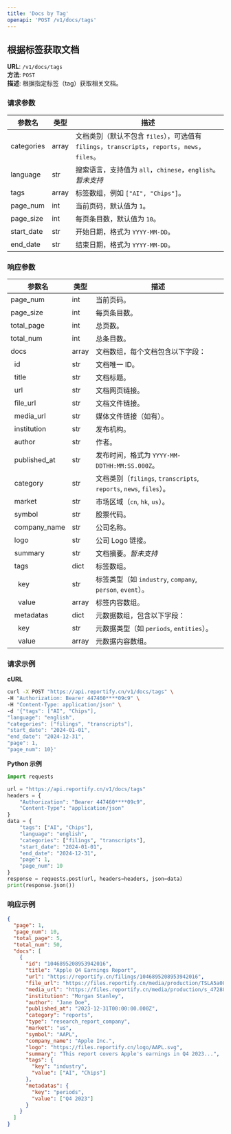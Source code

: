 ```yaml
---
title: 'Docs by Tag'
openapi: 'POST /v1/docs/tags'
---
```


## 根据标签获取文档

**URL**: `/v1/docs/tags`  
**方法**: `POST`  
**描述**: 根据指定标签（tag）获取相关文档。

### 请求参数

| 参数名       | 类型         | 描述                                                      |
|--------------|--------------|-----------------------------------------------------------|
| categories     | array  | 文档类别（默认不包含 `files`），可选值有 `filings`，`transcripts`，`reports`，`news`，`files`。 |
| language       | str    | 搜索语言，支持值为 `all`，`chinese`，`english`。*暂未支持*            |
| tags       | array          | 标签数组，例如 `["AI", "Chips"]`。                   |
| page_num       | int    | 当前页码，默认值为 `1`。                                   |
| page_size      | int    | 每页条目数，默认值为 `10`。                                   |
| start_date     | str    | 开始日期，格式为 `YYYY-MM-DD`。                             |
| end_date       | str    | 结束日期，格式为 `YYYY-MM-DD`。                             |

### 响应参数
| 参数名            | 类型    | 描述                                                           |
|----------------|-------|--------------------------------------------------------------|
| page_num       | int   | 当前页码。                                                        |
| page_size      | int   | 每页条目数。                                                       |
| total_page     | int   | 总页数。                                                         |
| total_num      | int   | 总条目数。                                                        |
| docs           | array | 文档数组，每个文档包含以下字段：                                             |
| &nbsp;&nbsp;id           | str   | 文档唯一 ID。                                                     |
| &nbsp;&nbsp;title        | str   | 文档标题。                                                        |
| &nbsp;&nbsp;url          | str   | 文档网页链接。                                                      |
| &nbsp;&nbsp;file_url     | str   | 文档文件链接。                                                      |
| &nbsp;&nbsp;media_url    | str   | 媒体文件链接（如有）。                                                  |
| &nbsp;&nbsp;institution  | str   | 发布机构。                                                        |
| &nbsp;&nbsp;author       | str   | 作者。                                                          |
| &nbsp;&nbsp;published_at | str   | 发布时间，格式为 `YYYY-MM-DDTHH:MM:SS.000Z`。                         |
| &nbsp;&nbsp;category     | str   | 文档类别（`filings`, `transcripts`, `reports`, `news`, `files`）。 |
| &nbsp;&nbsp;market       | str   | 市场区域（`cn`, `hk`, `us`）。                                      |
| &nbsp;&nbsp;symbol       | str   | 股票代码。                                                        |
| &nbsp;&nbsp;company_name | str   | 公司名称。                                                        |
| &nbsp;&nbsp;logo         | str   | 公司 Logo 链接。                                                  |
| &nbsp;&nbsp;summary      | str   | 文档摘要。*暂未支持*                                                        |
| &nbsp;&nbsp;tags         | dict  | 标签数组。                                                        |
| &nbsp;&nbsp;&nbsp;&nbsp;key        | str   | 标签类型（如 `industry`, `company`, `person`, `event`）。            |
| &nbsp;&nbsp;&nbsp;&nbsp;value      | array | 标签内容数组。                                                      |
| &nbsp;&nbsp;metadatas    | dict  | 元数据数组，包含以下字段：                                                |
| &nbsp;&nbsp;&nbsp;&nbsp;key        | str   | 元数据类型（如 `periods`, `entities`）。                               |
| &nbsp;&nbsp;&nbsp;&nbsp;value      | array | 元数据内容数组。                                                     |


### 请求示例
**cURL**
```bash
curl -X POST "https://api.reportify.cn/v1/docs/tags" \
-H "Authorization: Bearer 447460****09c9" \
-H "Content-Type: application/json" \
-d '{"tags": ["AI", "Chips"], 
"language": "english", 
"categories": ["filings", "transcripts"], 
"start_date": "2024-01-01", 
"end_date": "2024-12-31", 
"page": 1, 
"page_num": 10}'
```

**Python 示例**
```python
import requests

url = "https://api.reportify.cn/v1/docs/tags"
headers = {
    "Authorization": "Bearer 447460****09c9",
    "Content-Type": "application/json"
}
data = {  
    "tags": ["AI", "Chips"],
    "language": "english",
    "categories": ["filings", "transcripts"],
    "start_date": "2024-01-01",
    "end_date": "2024-12-31",
    "page": 1,
    "page_num": 10
}
response = requests.post(url, headers=headers, json=data)
print(response.json())
```

### 响应示例
```json
{
  "page": 1,
  "page_num": 10,
  "total_page": 5,
  "total_num": 50,
  "docs": [
    {
      "id": "1046895208953942016",
      "title": "Apple Q4 Earnings Report",
      "url": "https://reportify.cn/filings/1046895208953942016",
      "file_url": "https://files.reportify.cn/media/production/TSLA5a08ddfbb97bd6486fff7a3875e7fe28_20241024183012.pdf",
      "media_url": "https://files.reportify.cn/media/production/s_4728833_9e25b61b62960211e6040eb2b81b352c.mp3",
      "institution": "Morgan Stanley",
      "author": "Jane Doe",
      "published_at": "2023-12-31T00:00:00.000Z",
      "category": "reports",
      "type": "research_report_company",
      "market": "us",
      "symbol": "AAPL",
      "company_name": "Apple Inc.",
      "logo": "https://files.reportify.cn/logo/AAPL.svg",
      "summary": "This report covers Apple's earnings in Q4 2023...",
      "tags": {
        "key": "industry",
        "value": ["AI", "Chips"]
      },
      "metadatas": {
        "key": "periods",
        "value": ["Q4 2023"]
      }
    }
  ]
}
```